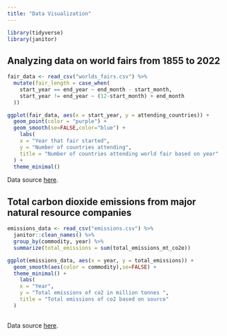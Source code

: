 ```yaml
---
title: "Data Visualization"
---
```


 
```r
library(tidyverse)
library(janitor)
```
## Analyzing data on world fairs from 1855 to 2022

```r
fair_data <- read_csv("worlds_fairs.csv") %>%
  mutate(fair_length = case_when(
    start_year == end_year ~ end_month - start_month,
    start_year != end_year ~ (12-start_month) + end_month
  ))
```

```r
ggplot(fair_data, aes(x = start_year, y = attending_countries)) +
  geom_point(color = "purple") +
  geom_smooth(se=FALSE,color="blue") +
    labs(
    x = "Year that fair started",
    y = "Number of countries attending",
    title = "Number of countries attending world fair based on year"
  ) +
  theme_minimal()


```

Data source [here](https://github.com/rfordatascience/tidytuesday/tree/master/data/2024/2024-08-13).

## Total carbon dioxide emissions from major natural resource companies 
```r
emissions_data <- read_csv("emissions.csv") %>% 
  janitor::clean_names() %>%
  group_by(commodity, year) %>%
  summarize(total_emissions = sum(total_emissions_mt_co2e))
```

```r
ggplot(emissions_data, aes(x = year, y = total_emissions)) +
  geom_smooth(aes(color = commodity),se=FALSE) +
  theme_minimal() +
    labs(
    x = "Year",
    y = "Total emissions of co2 in million tonnes ",
    title = "Total emissions of co2 based on source"
  ) 
  


```

Data source [here](https://github.com/rfordatascience/tidytuesday/tree/master/data/2024/2024-05-21).